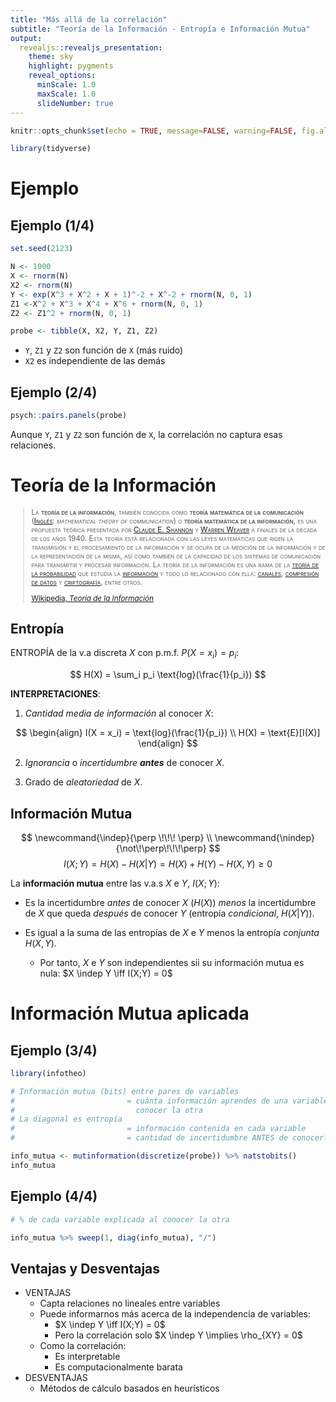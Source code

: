 ```yaml
---
title: "Más allá de la correlación"
subtitle: "Teoría de la Información - Entropía e Información Mutua"
output: 
  revealjs::revealjs_presentation:
    theme: sky
    highlight: pygments
    reveal_options:
      minScale: 1.0
      maxScale: 1.0
      slideNumber: true
---
```


```r
knitr::opts_chunk$set(echo = TRUE, message=FALSE, warning=FALSE, fig.align='center')

library(tidyverse)
```

# Ejemplo

## Ejemplo (1/4)

```r
set.seed(2123)

N <- 1000
X <- rnorm(N)
X2 <- rnorm(N)
Y <- exp(X^3 + X^2 + X + 1)^-2 + X^-2 + rnorm(N, 0, 1)
Z1 <-X^2 + X^3 + X^4 + X^6 + rnorm(N, 0, 1)
Z2 <- Z1^2 + rnorm(N, 0, 1)

probe <- tibble(X, X2, Y, Z1, Z2)
```

-   `Y`, `Z1` y `Z2` son función de `X` (más ruido)
-   `X2` es independiente de las demás

## Ejemplo (2/4)

```r
psych::pairs.panels(probe)
```

Aunque `Y`, `Z1` y `Z2` son función de `X`, la correlación no captura esas relaciones.

# Teoría de la Información

<small>

> [La **teoría de la información**, también conocida como **teoría matemática de la comunicación** ([Inglés](https://es.wikipedia.org/wiki/Idioma_ingl%C3%A9s "Idioma inglés"): *mathematical theory of communication*) o **teoría matemática de la información**, es una propuesta teórica presentada por [Claude E. Shannon](https://es.wikipedia.org/wiki/Claude_Shannon "Claude Shannon") y [Warren Weaver](https://es.wikipedia.org/wiki/Warren_Weaver "Warren Weaver") a finales de la década de los años 1940. Esta teoría está relacionada con las leyes matemáticas que rigen la transmisión y el procesamiento de la información y se ocupa de la medición de la información y de la representación de la misma, así como también de la capacidad de los sistemas de comunicación para transmitir y procesar información. La teoría de la información es una rama de la [teoría de la probabilidad](https://es.wikipedia.org/wiki/Teor%C3%ADa_de_la_probabilidad "Teoría de la probabilidad") que estudia la [información](https://es.wikipedia.org/wiki/Informaci%C3%B3n "Información") y todo lo relacionado con ella: [canales](https://es.wikipedia.org/wiki/Canal_de_comunicaciones "Canal de comunicaciones"), [compresión de datos](https://es.wikipedia.org/wiki/Compresi%C3%B3n_de_datos "Compresión de datos") y [criptografía](https://es.wikipedia.org/wiki/Criptograf%C3%ADa "Criptografía"), entre otros.]{.smallcaps}
>
> [Wikipedia, *Teoría de la Información*](https://es.wikipedia.org/wiki/Teor%C3%ADa_de_la_informaci%C3%B3n)

</small>

## Entropía

ENTROPÍA de la v.a discreta $X$ con p.m.f. $P(X=x_i) = p_i$:

$$
H(X) = \sum_i p_i \text{log}(\frac{1}{p_i})
$$


**INTERPRETACIONES**:

1. *Cantidad media de información* al conocer $X$: 

$$
\begin{align}
  I(X = x_i) = \text{log}(\frac{1}{p_i}) \\
  H(X) = \text{E}[I(X)]
\end{align}
$$

2. *Ignorancia* o *incertidumbre* ***antes*** de conocer $X$.

3. Grado de *aleatoriedad* de $X$.



## Información Mutua

$$
\newcommand{\indep}{\perp \!\!\! \perp} \\
\newcommand{\nindep}{\not\!\perp\!\!\!\perp} 
$$
$$
I(X; Y) = H(X) - H(X|Y) = H(X) + H(Y) - H(X, Y) \geq 0
$$

La **información mutua** entre las v.a.s $X$ e $Y$, $I(X; Y)$:

+ Es la incertidumbre 
*antes* de conocer $X$ ($H(X)$) *menos* la incertidumbre de $X$ que queda *después*
de conocer $Y$ (entropía *condicional*, $H(X|Y)$).

+ Es igual a la suma de las entropías de $X$ e $Y$ menos la entropía *conjunta*
$H(X, Y)$.
  + Por tanto, $X$ e $Y$ son independientes sii su información mutua es nula: $X \indep Y \iff I(X;Y) = 0$

# Información Mutua aplicada

## Ejemplo (3/4)

```r
library(infotheo)

# Información mutua (bits) entre pares de variables
#                         = cuánta información aprendes de una variable al 
#                           conocer la otra
# La diagonal es entropía 
#                         = información contenida en cada variable 
#                         = cantidad de incertidumbre ANTES de conocerla

info_mutua <- mutinformation(discretize(probe)) %>% natstobits() 
info_mutua
```

## Ejemplo (4/4)
```r
# % de cada variable explicada al conocer la otra

info_mutua %>% sweep(1, diag(info_mutua), "/")
```

## Ventajas y Desventajas

+ VENTAJAS
  + Capta relaciones no lineales entre variables
  + Puede informarnos más acerca de la independencia de variables:
    + $X \indep Y \iff I(X;Y) = 0$
    + Pero la correlación solo $X \indep Y \implies \rho_{XY} = 0$
  + Como la correlación:
    + Es interpretable
    + Es computacionalmente barata
  
+ DESVENTAJAS
  + Métodos de cálculo basados en heurísticos

